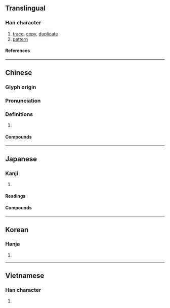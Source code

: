 {{character info}}
==Translingual==

===Han character===
{{Han char|rn=64|rad=手|as=11|sn=15|four=44502|canj=TAKQ|ids=⿱莫手}}

# [[trace]], [[copy]], [[duplicate]]
# [[pattern]]

====References====
{{Han ref|kx=0452.060|dkj=12645|dj=0802.100|hdz=31927.040|uh=6479}}

----

==Chinese==
{{zh-forms}}

===Glyph origin===
{{Han etym}}

===Pronunciation===
{{zh-pron
|m=mó
|c=mou4
|mc=
|oc=y
|cat=
}}

===Definitions===
{{zh-hanzi}}

# {{rfdef|zh}}

====Compounds====
{{zh-der|勾摹|指摹|摹肖|摹聲詞|摹帖|摹想|摹擬|摹印|摹寫|摹本|描摹|摹刻|摹繪|摹傚|映摹|摹書|揣摹|摹狀|摹仿|臨摹本|臨摹}}

----

==Japanese==

===Kanji===
{{ja-kanji|grade=|rs=手11}}

# {{rfdef|ja|sort=手11}}

====Readings====
{{ja-readings
|goon=も
|kanon=ぼ
|kun=な-でる, まね-る
}}

====Compounds====
{{col2-u|ja
|{{ja-r|摹%擬|も%ぎ}} ({{ja-r|模%擬|も%ぎ|rom=-}}, {{ja-r|摸%擬|も%ぎ|rom=-}})
|{{ja-r|摹%刻|も%こく}} ({{ja-r|模%刻|も%こく|rom=-}}, {{ja-r|摸%刻|も%こく|rom=-}})
|{{ja-r|摹%拓|も%たく}} ({{ja-r|模%拓|も%たく|rom=-}})
|{{ja-r|摹%搨|も%とう}}
|{{ja-r|摹%倣|も%ほう}} ({{ja-r|模%倣|も%ほう|rom=-}}, {{ja-r|摸%倣|も%ほう|rom=-}})
|{{ja-r|摹%本|も%ほん}} ({{ja-r|模%本|も%ほん|rom=-}}, {{ja-r|摸%本|も%ほん|rom=-}})
|{{ja-r|摹%臨|も%りん}}
|{{ja-r|摹%勒|も%ろく}}
|{{ja-r|規%摹|き%ぼ}} ({{ja-r|規%模|き%ぼ|rom=-}}, {{ja-r|規%摸|き%ぼ|rom=-}})
|{{ja-r|描%摹|びょう%も}} ({{ja-r|描%模|びょう%も|rom=-}}, {{ja-r|描%摸|びょう%も|rom=-}})
|{{ja-r|臨%摹|りん%ぼ}} ({{ja-r|臨%模|りん%ぼ|rom=-}})
|{{ja-r|臨%摹|りん%も}} ({{ja-r|臨%模|りん%も|rom=-}})
}}

----

==Korean==

===Hanja===
{{ko-hanja|hangeul=[[모]]|eumhun=|rv=mo|mr=mo|y=mo}}

# {{rfdef|ko|sort=手11}}

----

==Vietnamese==

===Han character===
{{vi-readings|rs=手11|reading=mò}}

# {{rfdef|vi|sort=手11}}